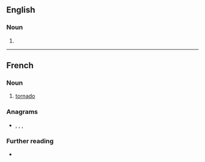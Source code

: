 ==English==

===Noun===
{{en-noun}}

# {{obsolete form of|tornado|lang=en}}

----

==French==

===Noun===
{{fr-noun|f}}
# [[tornado]]

===Anagrams===
* {{l|fr|adorent}}, {{l|fr|détrôna}}, {{l|fr|érodant}}, {{l|fr|tadorne}}

===Further reading===
* {{R:TLFi}}